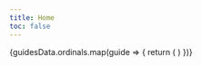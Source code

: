 ```yaml
---
title: Home
toc: false
---
```





<div className='flex flex-col space-y-10'>

<div className='flex space-x-6 items-end'>
  <ImageZoom
    alt="banner"
    src={guidesImage}
    className="mt-0 mb-6 first-line:rounded-xl bg-background"
    priority
  />
</div>

<Cards>
  {guidesData.ordinals.map(guide => {
    return (
      <Card
        key={guide.title}
        href={guide.href}
        title={guide.title}
        description={guide.description}
      />
    )
  })}
</Cards>

</div>